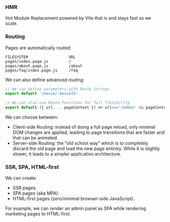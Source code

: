### HMR

Hot Module Replacement powered by Vite that is and stays fast as we scale.

### Routing
Pages are automatically routed:
```
FILESYSTEM                  URL
pages/index.page.js         /
pages/about.page.js         /about
pages/faq/index.page.js     /faq
```

We can also define advanced routing:
```js
// We can define parameters with Route Strings
export default '/movie/:movieId'

// We can also use Route Functions for full flexibility
export default ({ url, ...pageContext }) => url==='/admin' && pageContext.isAdmin
```

We can choose between:

- Client-side Routing: instead of doing a full page reload, only minimal DOM changes are applied, leading to page
  transitions that are faster and that can be animated.
- Server-side Routing: the "old school way" which is to completely discard the old page and load the new page entirely.
  While it is slightly slower, it leads to a simpler application architecture.

### SSR, SPA, HTML-first

We can create:
- SSR pages.
- SPA pages (aka MPA).
- HTML-first pages (zero/minimal browser-side JavaScript).

For example, we can render an admin panel as SPA while rendering marketing pages to HTML-first.


